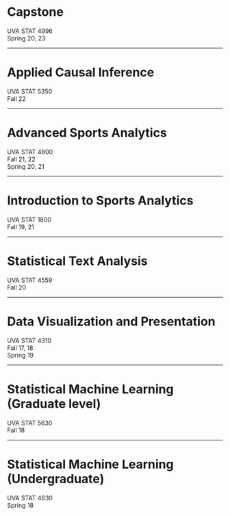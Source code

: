 # Capstone

UVA STAT 4996\
Spring 20, 23

------------------------------------------------------------------------

# Applied Causal Inference

UVA STAT 5350\
Fall 22

------------------------------------------------------------------------

# Advanced Sports Analytics

UVA STAT 4800\
Fall 21, 22\
Spring 20, 21

------------------------------------------------------------------------

# Introduction to Sports Analytics

UVA STAT 1800 \
Fall 19, 21

------------------------------------------------------------------------

# Statistical Text Analysis

UVA STAT 4559 \
Fall 20

------------------------------------------------------------------------

# Data Visualization and Presentation

UVA STAT 4310\
Fall 17, 18 \
Spring 19

------------------------------------------------------------------------

# Statistical Machine Learning (Graduate level)

UVA STAT 5630\
Fall 18

------------------------------------------------------------------------

# Statistical Machine Learning (Undergraduate)

UVA STAT 4630\
Spring 18
